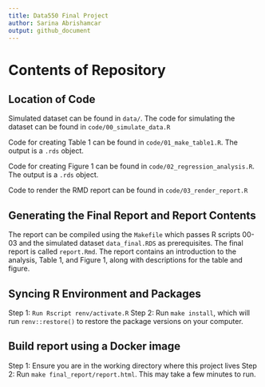 ```yaml
---
title: Data550 Final Project
author: Sarina Abrishamcar
output: github_document
---
```


# Contents of Repository

## Location of Code
Simulated dataset can be found in `data/`. The code for simulating the dataset can be found in `code/00_simulate_data.R`

Code for creating Table 1 can be found in `code/01_make_table1.R`. The output is a `.rds` object.

Code for creating Figure 1 can be found in `code/02_regression_analysis.R`. The output is a `.rds` object.

Code to render the RMD report can be found in `code/03_render_report.R`

## Generating the Final Report and Report Contents

The report can be compiled using the `Makefile` which passes R scripts 00-03 and the simulated dataset `data_final.RDS` as prerequisites. The final report is called `report.Rmd`. The report contains an introduction to the analysis, Table 1, and Figure 1, along with descriptions for the table and figure.

## Syncing R Environment and Packages

Step 1: `Run Rscript renv/activate.R`
Step 2: Run `make install`, which will run `renv::restore()` to restore the package versions on your computer.

## Build report using a Docker image
Step 1: Ensure you are in the working directory where this project lives
Step 2: Run `make final_report/report.html`. This may take a few minutes to run.